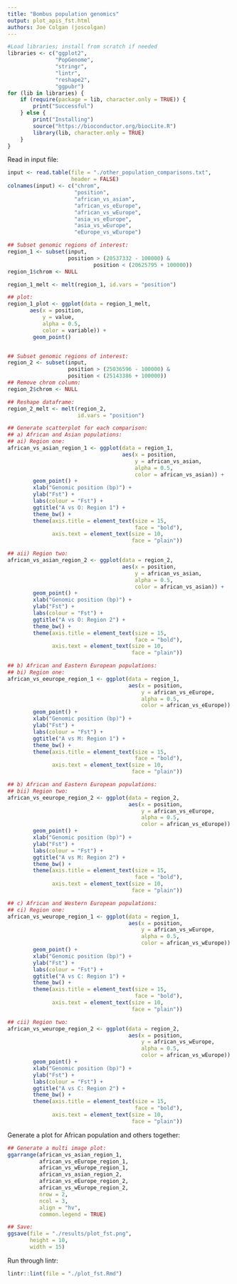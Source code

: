 ```yaml
---
title: "Bombus population genomics"
output: plot_apis_fst.html
authors: Joe Colgan (joscolgan)
---
```



```r
#Load libraries; install from scratch if needed
libraries <- c("ggplot2",
               "PopGenome",
               "stringr",
               "lintr",
               "reshape2",
               "ggpubr")
for (lib in libraries) {
    if (require(package = lib, character.only = TRUE)) {
        print("Successful")
    } else {
        print("Installing")
        source("https://bioconductor.org/biocLite.R")
        library(lib, character.only = TRUE)
    }
}
```

Read in input file:

```r
input <- read.table(file = "./other_population_comparisons.txt",
                    header = FALSE)
colnames(input) <- c("chrom",
                     "position",
                     "african_vs_asian",
                     "african_vs_eEurope",
                     "african_vs_wEurope",
                     "asia_vs_eEurope",
                     "asia_vs_wEurope",
                     "eEurope_vs_wEurope")

## Subset genomic regions of interest:
region_1 <- subset(input,
                   position > (20537332 - 100000) &
                           position < (20625795 + 100000))
region_1$chrom <- NULL

region_1_melt <- melt(region_1, id.vars = "position")

## plot:
region_1_plot <- ggplot(data = region_1_melt,
       aes(x = position,
           y = value,
           alpha = 0.5,
           color = variable)) +
        geom_point()


## Subset genomic regions of interest:
region_2 <- subset(input,
                   position > (25036596 - 100000) &
                   position < (25143386 + 100000))
## Remove chrom column:
region_2$chrom <- NULL

## Reshape dataframe:
region_2_melt <- melt(region_2,
                      id.vars = "position")

## Generate scatterplot for each comparison:
## a) African and Asian populations:
## ai) Region one:
african_vs_asian_region_1 <- ggplot(data = region_1,
                                    aes(x = position,
                                        y = african_vs_asian,
                                        alpha = 0.5,
                                        color = african_vs_asian)) +
        geom_point() +
        xlab("Genomic position (bp)") +
        ylab("Fst") +
        labs(colour = "Fst") +
        ggtitle("A vs O: Region 1") +
        theme_bw() +
        theme(axis.title = element_text(size = 15,
                                        face = "bold"),
              axis.text = element_text(size = 10,
                                       face = "plain"))

## aii) Region two:
african_vs_asian_region_2 <- ggplot(data = region_2,
                                    aes(x = position,
                                        y = african_vs_asian,
                                        alpha = 0.5,
                                        color = african_vs_asian)) +
        geom_point() +
        xlab("Genomic position (bp)") +
        ylab("Fst") +
        labs(colour = "Fst") +
        ggtitle("A vs O: Region 2") +
        theme_bw() +
        theme(axis.title = element_text(size = 15,
                                        face = "bold"),
              axis.text = element_text(size = 10,
                                       face = "plain"))

## b) African and Eastern European populations:
## bi) Region one:
african_vs_eeurope_region_1 <- ggplot(data = region_1,
                                      aes(x = position,
                                          y = african_vs_eEurope,
                                          alpha = 0.5,
                                          color = african_vs_eEurope)) +
        geom_point() +
        xlab("Genomic position (bp)") +
        ylab("Fst") +
        labs(colour = "Fst") +
        ggtitle("A vs M: Region 1") +
        theme_bw() +
        theme(axis.title = element_text(size = 15,
                                        face = "bold"),
              axis.text = element_text(size = 10,
                                       face = "plain"))

## b) African and Eastern European populations:
## bii) Region two:
african_vs_eeurope_region_2 <- ggplot(data = region_2,
                                      aes(x = position,
                                          y = african_vs_eEurope,
                                          alpha = 0.5,
                                          color = african_vs_eEurope)) +
        geom_point() +
        xlab("Genomic position (bp)") +
        ylab("Fst") +
        labs(colour = "Fst") +
        ggtitle("A vs M: Region 2") +
        theme_bw() +
        theme(axis.title = element_text(size = 15,
                                        face = "bold"),
              axis.text = element_text(size = 10,
                                       face = "plain"))

## c) African and Western European populations:
## ci) Region one:
african_vs_weurope_region_1 <- ggplot(data = region_1,
                                      aes(x = position,
                                          y = african_vs_wEurope,
                                          alpha = 0.5,
                                          color = african_vs_wEurope)) +
        geom_point() +
        xlab("Genomic position (bp)") +
        ylab("Fst") +
        labs(colour = "Fst") +
        ggtitle("A vs C: Region 1") +
        theme_bw() +
        theme(axis.title = element_text(size = 15,
                                        face = "bold"),
              axis.text = element_text(size = 10,
                                       face = "plain"))

## cii) Region two:
african_vs_weurope_region_2 <- ggplot(data = region_2,
                                      aes(x = position,
                                          y = african_vs_wEurope,
                                          alpha = 0.5,
                                          color = african_vs_wEurope)) +
        geom_point() +
        xlab("Genomic position (bp)") +
        ylab("Fst") +
        labs(colour = "Fst") +
        ggtitle("A vs C: Region 2") +
        theme_bw() +
        theme(axis.title = element_text(size = 15,
                                        face = "bold"),
              axis.text = element_text(size = 10,
                                       face = "plain"))
```

Generate a plot for African population and others together:

```r
## Generate a multi image plot:
ggarrange(african_vs_asian_region_1,
          african_vs_eEurope_region_1,
          african_vs_wEurope_region_1,
          african_vs_asian_region_2,
          african_vs_eEurope_region_2,
          african_vs_wEurope_region_2,
          nrow = 2,
          ncol = 3,
          align = "hv",
          common.legend = TRUE)

## Save:
ggsave(file = "./results/plot_fst.png",
       height = 10,
       width = 15)
```

Run through lintr:

```r
lintr::lint(file = "./plot_fst.Rmd")
```
